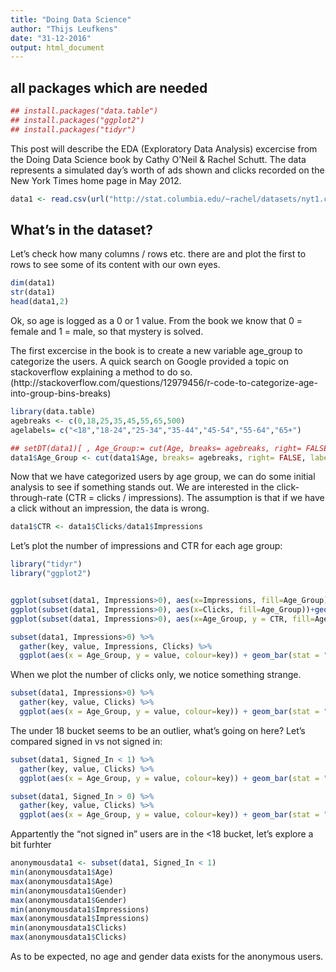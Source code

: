 ```yaml
---
title: "Doing Data Science"
author: "Thijs Leufkens"
date: "31-12-2016"
output: html_document
---
```


## all packages which are needed

```r
## install.packages("data.table")
## install.packages("ggplot2")
## install.packages("tidyr")
```

This post will describe the EDA (Exploratory Data Analysis) excercise from the Doing Data Science book by Cathy O'Neil & Rachel Schutt.
The data represents a simulated day's worth of ads shown and clicks recorded on the New York Times home page in May 2012.

```r
data1 <- read.csv(url("http://stat.columbia.edu/~rachel/datasets/nyt1.csv"))
```

## What's in the dataset?

Let's check how many columns / rows etc. there are and plot the first to rows to see some of its content with our own eyes.

```r
dim(data1)
str(data1)
head(data1,2)
```

Ok, so age is logged as a 0 or 1 value. From the book we know that 0 = female and 1 = male, so that mystery is solved.

The first excercise in the book is to create a new variable age_group to categorize the users. A quick search on Google provided a topic on stackoverflow explaining a method to do so.
(http://stackoverflow.com/questions/12979456/r-code-to-categorize-age-into-group-bins-breaks)

```r
library(data.table)
agebreaks <- c(0,18,25,35,45,55,65,500)
agelabels= c("<18","18-24","25-34","35-44","45-54","55-64","65+")

## setDT(data1)[ , Age_Group:= cut(Age, breaks= agebreaks, right= FALSE, labels= agelabels)]
data1$Age_Group <- cut(data1$Age, breaks= agebreaks, right= FALSE, labels= agelabels)
```

Now that we have categorized users by age group, we can do some initial analysis to see if something stands out.
We are interested in the click-through-rate (CTR = clicks / impressions). The assumption is that if we have a click without an impression, the data is wrong.

```r
data1$CTR <- data1$Clicks/data1$Impressions
```

Let's plot the number of impressions and CTR for each age group:

```r
library("tidyr")
library("ggplot2")


ggplot(subset(data1, Impressions>0), aes(x=Impressions, fill=Age_Group))+geom_histogram(binwidth = 1)
ggplot(subset(data1, Impressions>0), aes(x=Clicks, fill=Age_Group))+geom_histogram(binwidth = 1)
ggplot(subset(data1, Impressions>0), aes(x=Age_Group, y = CTR, fill=Age_Group))+geom_boxplot()


```


```r
subset(data1, Impressions>0) %>%
  gather(key, value, Impressions, Clicks) %>%
  ggplot(aes(x = Age_Group, y = value, colour=key)) + geom_bar(stat = "identity")

```

When we plot the number of clicks only, we notice something strange. 

```r
subset(data1, Impressions>0) %>%
  gather(key, value, Clicks) %>%
  ggplot(aes(x = Age_Group, y = value, colour=key)) + geom_bar(stat = "identity")

```

The under 18 bucket seems to be an outlier, what's going on here?
Let's compared signed in vs not signed in:

```r
subset(data1, Signed_In < 1) %>%
  gather(key, value, Clicks) %>%
  ggplot(aes(x = Age_Group, y = value, colour=key)) + geom_bar(stat = "identity")

subset(data1, Signed_In > 0) %>%
  gather(key, value, Clicks) %>%
  ggplot(aes(x = Age_Group, y = value, colour=key)) + geom_bar(stat = "identity")
```

Appartently the "not signed in" users are in the <18 bucket, let's explore a bit furhter

```r
anonymousdata1 <- subset(data1, Signed_In < 1)
min(anonymousdata1$Age)
max(anonymousdata1$Age)
min(anonymousdata1$Gender)
max(anonymousdata1$Gender)
min(anonymousdata1$Impressions)
max(anonymousdata1$Impressions)
min(anonymousdata1$Clicks)
max(anonymousdata1$Clicks)
```

As to be expected, no age and gender data exists for the anonymous users.
